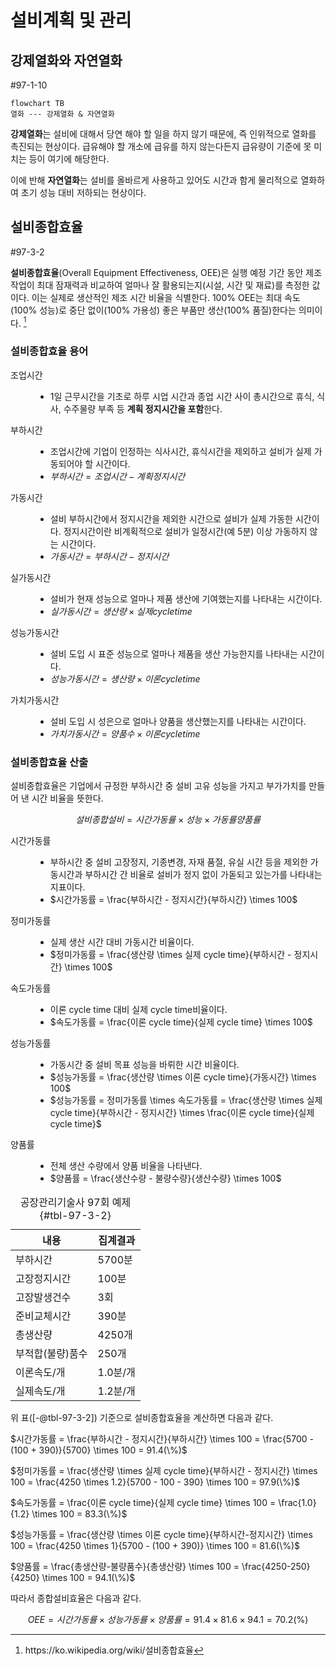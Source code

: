 # 설비계획 및 관리 {#sec-equipment-planning-management}

## 강제열화와 자연열화

#97-1-10

```mermaid
flowchart TB
열화 --- 강제열화 & 자연열화
```

**강제열화**는 설비에 대해서 당연 해야 할 일을 하지 않기 때문에, 즉 인위적으로 열화를 촉진되는 현상이다. 급유해야 할 개소에 급유를 하지 않는다든지 급유량이 기준에 못 미치는 등이 여기에 해당한다.

이에 반해 **자연열화**는 설비를 올바르게 사용하고 있어도 시간과 함게 물리적으로 열화하여 초기 성능 대비 저하되는 현상이다. 

## 설비종합효율

#97-3-2

**설비종합효율**(Overall Equipment Effectiveness, OEE)은 실행 예정 기간 동안 제조 작업이 최대 잠재력과 비교하여 얼마나 잘 활용되는지(시설, 시간 및 재료)를 측정한 값이다. 이는 실제로 생산적인 제조 시간 비율을 식별한다. 100% OEE는 최대 속도(100% 성능)로 중단 없이(100% 가용성) 좋은 부품만 생산(100% 품질)한다는 의미이다. [^4-1-oee]

[^4-1-oee]: https://ko.wikipedia.org/wiki/설비종합효율

### 설비종합효율 용어

조업시간
: - 1일 근무시간을 기초로 하루 시업 시간과 종업 시간 사이 총시간으로 휴식, 식사, 수주물량 부족 등 **계획 정지시간을 포함**한다.

부하시간
: - 조업시간에 기업이 인정하는 식사시간, 휴식시간을 제외하고 설비가 실제 가동되어야 할 시간이다.
- $부하시간 = 조업시간 - 계획정지시간$

가동시간
: - 설비 부하시간에서 정지시간을 제외한 시간으로 설비가 실제 가동한 시간이다. 정지시간이란 비계획적으로 설비가 일정시간(예 5분) 이상 가동하지 않는 시간이다.
- $가동시간 = 부하시간 - 정지시간$

실가동시간
: - 설비가 현재 성능으로 얼마나 제품 생산에 기여했는지를 나타내는 시간이다.
- $실가동시간 = 생산량 \times 실제 cycle time$

성능가동시간
: - 설비 도입 시 표준 성능으로 얼마나 제품을 생산 가능한지를 나타내는 시간이다.
- $성능가동시간 = 생산량 \times 이론 cycle time$

가치가동시간
: - 설비 도입 시 성은으로 얼마나 양품을 생산했는지를 나타내는 시간이다. 
- $가치가동시간 = 양품수 \times 이론 cycle time$

### 설비종합효율 산출

설비종합효율은 기업에서 규정한 부하시간 중 설비 고유 성능을 가지고 부가가치를 만들어 낸 시간 비율을 뜻한다.

$$설비종합설비 = 시간 가동률 \times 성능 \times 가동률 양품률$$

시간가동률
: - 부하시간 중 설비 고장정지, 기종변경, 자재 품절, 유실 시간 등을 제외한 가동시간과 부하시간 간 비율로 설비가 정지 없이 가돋되고 있는가를 나타내는 지표이다.
- $시간가동률 = \frac{부하시간 - 정지시간}{부하시간} \times 100$

정미가동률
: - 실제 생산 시간 대비 가동시간 비율이다.
- $정미가동률 = \frac{생산량 \times 실제 cycle time}{부하시간 - 정지시간} \times 100$

속도가동률
: - 이론 cycle time 대비 실제 cycle time비율이다.
- $속도가동률 = \frac{이론 cycle time}{실제 cycle time} \times 100$

성능가동률
: - 가동시간 중 설비 목표 성능을 바뤼한 시간 비율이다.
- $성능가동률 = \frac{생산량 \times 이론 cycle time}{가동시간} \times 100$
- $성능가동률 = 정미가동률 \times 속도가동률 = \frac{생산량 \times 실제 cycle time}{부하시간 - 정지시간} \times \frac{이론 cycle time}{실제 cycle time}$

양품률
: - 전체 생산 수량에서 양품 비율을 나타낸다.
- $양품률 = \frac{생산수량 - 불량수량}{생산수량} \times 100$
  
내용|집계결과
-|-
부하시간|5700분
고장정지시간|100분
고장발생건수|3회
준비교체시간|390분
총생산량|4250개
부적합(불량)품수|250개
이론속도/개|1.0분/개
실제속도/개|1.2분/개
: 공장관리기술사 97회 예제 {#tbl-97-3-2}
  
위 표([-@tbl-97-3-2]) 기준으로 설비종합효율을 계산하면 다음과 같다.

$시간가동률 = \frac{부하시간 - 정지시간}{부하시간} \times 100 = \frac{5700 - (100 + 390)}{5700} \times 100 = 91.4(\%)$

$정미가동률 = \frac{생산량 \times 실제 cycle time}{부하시간 - 정지시간} \times 100 = \frac{4250 \times 1.2}{5700 - 100 - 390} \times 100 = 97.9(\%)$

$속도가동률 = \frac{이론 cycle time}{실제 cycle time} \times 100 = \frac{1.0}{1.2} \times 100 = 83.3(\%)$

$성능가동률 = \frac{생산량 \times 이론 cycle time}{부하시간-정지시간} \times 100 = \frac{4250 \times 1}{5700 - (100 + 390)} \times 100 = 81.6(\%)$
  
$양품률 = \frac{총생산량-불량품수}{총생산량} \times 100 = \frac{4250-250}{4250} \times 100 = 94.1(\%)$


따라서 종합설비효율은 다음과 같다.

  
$$OEE = 시간가동률 \times 성능가동률 \times 양품률 = 91.4 \times 81.6 \times 94.1 = 70.2(\%)$$

  

